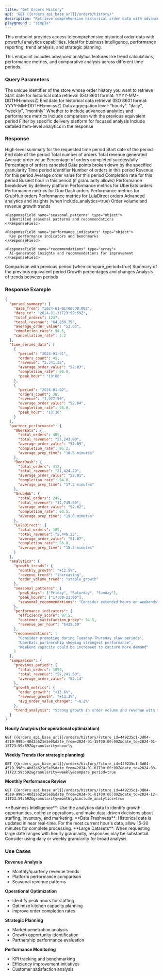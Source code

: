 ---
title: "Get Orders History"
api: "GET {{orders_api_base_url}}/orders/history/"
description: "Retrieve comprehensive historical order data with advanced analytics, reporting capabilities, and detailed performance metrics."
playground : "simple"
---

This endpoint provides access to comprehensive historical order data with powerful analytics capabilities. Ideal for business intelligence, performance reporting, trend analysis, and strategic planning.

<Info>
This endpoint includes advanced analytics features like trend calculations, performance metrics, and comparative analysis across different time periods.
</Info>

### Query Parameters

<ParamField query="store_id" type="string" required>
  The unique identifier of the store whose order history you want to retrieve
</ParamField>

<ParamField query="date_from" type="string" required>
  Start date for historical data retrieval (ISO 8601 format: YYYY-MM-DDTHH:mm:ssZ)
</ParamField>

<ParamField query="date_to" type="string" required>
  End date for historical data retrieval (ISO 8601 format: YYYY-MM-DDTHH:mm:ssZ)
</ParamField>

<ParamField query="granularity" type="string" optional default="daily">
  Data aggregation level: "hourly", "daily", "weekly", "monthly"
</ParamField>

<ParamField query="include_analytics" type="boolean" optional default="true">
  Whether to include advanced analytics and performance metrics
</ParamField>

<ParamField query="compare_period" type="boolean" optional default="false">
  Include comparison with the previous equivalent period
</ParamField>

<ParamField query="partner" type="string" optional>
  Filter by specific delivery platform for focused analysis
</ParamField>

<ParamField query="include_items" type="boolean" optional default="false">
  Include detailed item-level analytics in the response
</ParamField>

### Response

<ResponseField name="period_summary" type="object">
  High-level summary for the requested time period

  <Expandable title="Period Summary">
    <ResponseField name="date_from" type="string">Start date of the period</ResponseField>
    <ResponseField name="date_to" type="string">End date of the period</ResponseField>
    <ResponseField name="total_orders" type="integer">Total number of orders</ResponseField>
    <ResponseField name="total_revenue" type="string">Total revenue generated</ResponseField>
    <ResponseField name="average_order_value" type="string">Average order value</ResponseField>
    <ResponseField name="completion_rate" type="number">Percentage of orders completed successfully</ResponseField>
    <ResponseField name="cancellation_rate" type="number">Percentage of orders canceled</ResponseField>
  </Expandable>
</ResponseField>

<ResponseField name="time_series_data" type="array">
  Data points broken down by the specified granularity

  <Expandable title="Time Series Point">
    <ResponseField name="period" type="string">Time period identifier</ResponseField>
    <ResponseField name="orders_count" type="integer">Number of orders in this period</ResponseField>
    <ResponseField name="revenue" type="string">Revenue for this period</ResponseField>
    <ResponseField name="average_order_value" type="string">Average order value for this period</ResponseField>
    <ResponseField name="completion_rate" type="number">Completion rate for this period</ResponseField>
    <ResponseField name="peak_hour" type="string">Busiest hour in this period (if granularity allows)</ResponseField>
  </Expandable>
</ResponseField>

<ResponseField name="partner_performance" type="object">
  Performance breakdown by delivery platform

  <Expandable title="Partner Performance">
    <ResponseField name="UberEats" type="object">Performance metrics for UberEats orders</ResponseField>
    <ResponseField name="DoorDash" type="object">Performance metrics for DoorDash orders</ResponseField>
    <ResponseField name="GrubHub" type="object">Performance metrics for GrubHub orders</ResponseField>
    <ResponseField name="LulaDirect" type="object">Performance metrics for LulaDirect orders</ResponseField>
  </Expandable>
</ResponseField>

<ResponseField name="analytics" type="object">
  Advanced analytics and insights (when include_analytics=true)

  <Expandable title="Analytics Details">
    <ResponseField name="growth_trends" type="object">
      Order volume and revenue growth trends
    </ResponseField>
    
    <ResponseField name="seasonal_patterns" type="object">
      Identified seasonal patterns and recommendations
    </ResponseField>
    
    <ResponseField name="performance_indicators" type="object">
      Key performance indicators and benchmarks
    </ResponseField>
    
    <ResponseField name="recommendations" type="array">
      AI-generated insights and recommendations for improvement
    </ResponseField>
  </Expandable>
</ResponseField>

<ResponseField name="comparison" type="object">
  Comparison with previous period (when compare_period=true)

  <Expandable title="Period Comparison">
    <ResponseField name="previous_period" type="object">Summary of the previous equivalent period</ResponseField>
    <ResponseField name="growth_metrics" type="object">Growth percentages and changes</ResponseField>
    <ResponseField name="trend_analysis" type="string">Analysis of trends between periods</ResponseField>
  </Expandable>
</ResponseField>

### Response Example

```json
{
  "period_summary": {
    "date_from": "2024-01-01T00:00:00Z",
    "date_to": "2024-01-31T23:59:59Z",
    "total_orders": 1247,
    "total_revenue": "64,859.75",
    "average_order_value": "52.03",
    "completion_rate": 94.5,
    "cancellation_rate": 3.2
  },
  "time_series_data": [
    {
      "period": "2024-01-01",
      "orders_count": 45,
      "revenue": "2,341.25",
      "average_order_value": "52.03",
      "completion_rate": 96.0,
      "peak_hour": "19:00"
    },
    {
      "period": "2024-01-02",
      "orders_count": 38,
      "revenue": "1,977.50",
      "average_order_value": "52.04",
      "completion_rate": 95.0,
      "peak_hour": "18:30"
    }
  ],
  "partner_performance": {
    "UberEats": {
      "total_orders": 485,
      "total_revenue": "25,243.80",
      "average_order_value": "52.05",
      "completion_rate": 95.2,
      "average_prep_time": "18.5 minutes"
    },
    "DoorDash": {
      "total_orders": 412,
      "total_revenue": "21,424.20",
      "average_order_value": "52.01",
      "completion_rate": 94.8,
      "average_prep_time": "17.2 minutes"
    },
    "GrubHub": {
      "total_orders": 245,
      "total_revenue": "12,745.50",
      "average_order_value": "52.02",
      "completion_rate": 93.5,
      "average_prep_time": "19.8 minutes"
    },
    "LulaDirect": {
      "total_orders": 105,
      "total_revenue": "5,446.25",
      "average_order_value": "51.87",
      "completion_rate": 96.8,
      "average_prep_time": "15.3 minutes"
    }
  },
  "analytics": {
    "growth_trends": {
      "monthly_growth": "+12.5%",
      "revenue_trend": "increasing",
      "order_volume_trend": "stable_growth"
    },
    "seasonal_patterns": {
      "peak_days": ["Friday", "Saturday", "Sunday"],
      "peak_hours": ["17:00-21:00"],
      "seasonal_recommendations": "Consider extended hours on weekends"
    },
    "performance_indicators": {
      "efficiency_score": 87.5,
      "customer_satisfaction_proxy": 94.5,
      "revenue_per_hour": "$425.30"
    },
    "recommendations": [
      "Consider promoting during Tuesday-Thursday slow periods",
      "UberEats partnership showing strongest performance",
      "Weekend capacity could be increased to capture more demand"
    ]
  },
  "comparison": {
    "previous_period": {
      "total_orders": 1098,
      "total_revenue": "57,241.50",
      "average_order_value": "52.14"
    },
    "growth_metrics": {
      "order_growth": "+13.6%",
      "revenue_growth": "+13.3%",
      "avg_order_value_change": "-0.2%"
    },
    "trend_analysis": "Strong growth in order volume and revenue with stable order values, indicating successful customer acquisition and retention"
  }
}
```

<Accordion title="Granularity Examples">

**Hourly Analysis (for operational optimization)**
```
GET {{orders_api_base_url}}/orders/history/?store_id=449235c1-3d04-4519-998b-40d2a621e5e0&date_from=2024-01-15T00:00:00Z&date_to=2024-01-15T23:59:59Z&granularity=hourly
```

**Weekly Trends (for strategic planning)**
```
GET {{orders_api_base_url}}/orders/history/?store_id=449235c1-3d04-4519-998b-40d2a621e5e0&date_from=2024-01-01T00:00:00Z&date_to=2024-03-31T23:59:59Z&granularity=weekly&compare_period=true
```

**Monthly Performance Review**
```
GET {{orders_api_base_url}}/orders/history/?store_id=449235c1-3d04-4519-998b-40d2a621e5e0&date_from=2024-01-01T00:00:00Z&date_to=2024-12-31T23:59:59Z&granularity=monthly&include_analytics=true
```

</Accordion>

<Tip>
**Business Intelligence**: Use the analytics data to identify growth opportunities, optimize operations, and make data-driven decisions about staffing, inventory, and marketing.
</Tip>

<Note>
**Data Freshness**: Historical data is updated in near real-time. For the most current hour's data, allow 15-30 minutes for complete processing.
</Note>

<Warning>
**Large Datasets**: When requesting large date ranges with hourly granularity, responses may be substantial. Consider using daily or weekly granularity for broad analysis.
</Warning>

### Use Cases

<Accordion title="Business Intelligence Applications">

**Revenue Analysis**
- Monthly/quarterly revenue trends
- Platform performance comparison
- Seasonal revenue patterns

**Operational Optimization**
- Identify peak hours for staffing
- Optimize kitchen capacity planning
- Improve order completion rates

**Strategic Planning**
- Market penetration analysis
- Growth opportunity identification
- Partnership performance evaluation

**Performance Monitoring**
- KPI tracking and benchmarking
- Efficiency improvement initiatives
- Customer satisfaction analysis

</Accordion>
